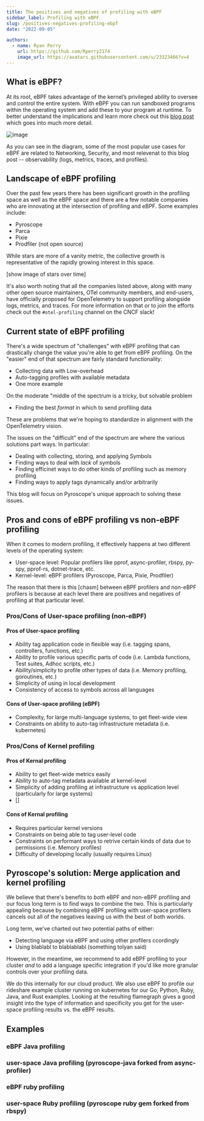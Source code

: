 ```yaml
---
title: The positives and negatives of profiling with eBPF
sidebar_label: Profiling with eBPF
slug: /positives-negatives-profiling-ebpf
date: "2022-09-05"

authors:
  - name: Ryan Perry
    url: https://github.com/Rperry2174
    image_url: https://avatars.githubusercontent.com/u/23323466?v=4
---
```


## What is eBPF?

At its root, eBPF takes advantage of the kernel’s privileged ability to oversee and control the entire system.
With eBPF you can run sandboxed programs within the operating system and add these to your program at runtime.
To better understand the implications and learn more check out this [blog post](https://ebpf.io/what-is-ebpf)
which goes into much more detail.

![image](https://user-images.githubusercontent.com/23323466/188525916-0e33c64a-9a7a-4fe2-84d6-91111c4d6f39.png)

As you can see in the diagram, some of the most popular use cases for eBPF are related to Networking, Security,
and most relevenat to this blog post -- observability (logs, metrics, traces, and profiles).

## Landscape of eBPF profiling

Over the past few years there has been significant growth in the profiling space as well as the eBPF space and
there are a few notable companies who are innovating at the intersection of profiling and eBPF. Some examples include:

- Pyroscope
- Parca
- Pixie
- Prodfiler (not open source)

While stars are more of a vanity metric, the collective growth is representative of the rapidly growing interest in this space.

[show image of stars over time]

It's also worth noting that all the companies listed above, along with many other open source maintainers, OTel community members, and end-users,
have officially proposed for OpenTelemetry to support profiling alongside logs, metrics, and traces. For more information on that or to join the
efforts check out the `#otel-profiling` channel on the CNCF slack!

## Current state of eBPF profiling

There's a wide spectrum of "challenges" with eBPF profiling that can drastically change the value you're able to get from eBPF profiling.
On the "easier" end of that spectrum are fairly standard functionality:

- Collecting data with Low-overhead
- Auto-tagging profiles with available metadata
- One more example

On the moderate "middle of the spectrum is a tricky, but solvable problem

- Finding the best _format_ in which to send profiling data

These are problems that we're hoping to standardize in alignment with the OpenTelemetry vision.

The issues on the "difficult" end of the spectrum are where the various solutions part ways. In particular:

- Dealing with collecting, storing, and applying Symbols
- Finding ways to deal with _lack_ of symbols
- Finding efficinet ways to do other kinds of profiling such as memory profiling
- Finding ways to apply tags dynamically and/or arbitrarily

This blog will focus on Pyroscope's unique approach to solving these issues.

## Pros and cons of eBPF profiling vs non-eBPF profiling

When it comes to modern profiling, it effectively happens at two different levels of the operating system:

- User-space level: Popular profilers like pprof, async-profiler, rbspy, py-spy, pprof-rs, dotnet-trace, etc. 
- Kernel-level: eBPF profilers (Pyroscope, Parca, Pixie, Prodfiler)

The reason that there is this [chasm] between eBPF profilers and non-eBPF profilers is because at each level there
are positives and negatives of profiling at that particular level.

### Pros/Cons of User-space profiling (non-eBPF)

#### Pros of User-space profiling

- Ability tag application code in flexible way (i.e. tagging spans, controllers, functions, etc.)
- Ability to profile various specific parts of code (i.e. Lambda functions, Test suites, Adhoc scripts, etc.)
- Ability/simplicity to profile other types of data (i.e. Memory profiling, goroutines, etc.)
- Simplicity of using in local development
- Consistency of access to symbols across all languages

#### Cons of User-space profiling (eBPF)

- Complexity, for large multi-language systems, to get fleet-wide view
- Constraints on ability to auto-tag infrastructure metadata (i.e. kubernetes)

### Pros/Cons of Kernel profiling

#### Pros of Kernal profiling

- Ability to get fleet-wide metrics easily
- Ability to auto-tag metadata available at kernel-level
- Simplicity of adding profiling at infrastructure vs application level (particularly for large systems)
- []

#### Cons of Kernal profiling

- Requires particular kernel versions
- Constraints on being able to tag user-level code
- Constraints on performant ways to retrive certain kinds of data due to permissions (i.e. Memory profiles)
- Difficulty of developing locally (usually requires Linux)

## Pyroscope's solution: Merge application and kernel profiling

We believe that there's benefits to _both_ eBPF and non-eBPF profiling and our focus long term is to find
ways to combine the two. This is particularly appealing because by combining eBPF profiling with user-space
profilers cancels out all of the negatives leaving us with the best of both worlds.

Long term, we've charted out two potential paths of either:
- Detecting language via eBPF and using other profilers ccordingly
- Using blablabl to blablablabl (something tolyan said)

However, in the meantime, we recommend to add eBPF profiling to your cluster _and_
to add a language specific integration if you'd like more granular controls over your profiling data. 

We do this internally for our cloud product. We also use eBPF to profile our rideshare example cluster running on kubernetes for our 
Go, Python, Ruby, Java, and Rust examples. Looking at the resulting flamegraph gives a good insight into the
type of information and specificity you get for the user-space profiling results vs. the eBPF results. 

## Examples
### eBPF Java profiling
### user-space Java profiling (pyroscope-java forked from async-profiler)

### eBPF ruby profiling
### user-space Ruby profiling (pyroscope ruby gem forked from rbspy)


<Flamegraph></Flamegraph>
